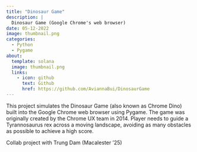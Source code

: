 ```yaml
---
title: "Dinosaur Game"
description: |
  Dinosaur Game (Google Chrome's web browser)
date: 05-12-2022
image: thumbnail.png
categories:
  - Python
  - Pygame
about: 
  template: solana
  image: thumbnail.png
  links: 
    - icon: github
      text: Github
      href: https://github.com/AviannaBui/DinosaurGame
---
```


This project simulates the Dinosaur Game (also known as Chrome Dino) built into the Google Chrome web browser using Pygame. The game was originally created by the Chrome UX team in 2014. Player needs to guide a Tyrannosaurus rex across a moving landscape, avoiding as many obstacles as possible to achieve a high score.

Collab project with Trung Dam (Macalester '25) 
